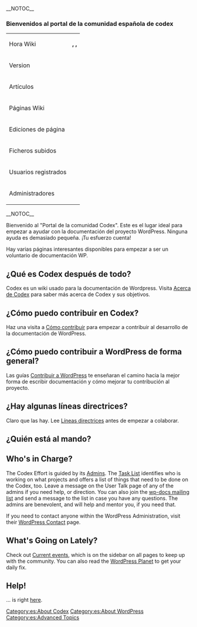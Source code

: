 __NOTOC__
===Bienvenidos al portal de la comunidad española de codex===
{{Languages|
{{en|Codex:Community Portal}}
{{es|Portal_de_la_comunidad}}
{{zh-cn|Codex:Community Portal}} 
{{fi|Codex:Yhteisö}}
{{pt-br|Codex:Portal da Comunidade}}
{{mk|Codex:Заедница}}
}}
{| style="margin: 25px; float:right; background-color:#EEEEEE; border:1px solid #CCCCCC; margin:0.5em;"
|-
| Hora Wiki
| '''{{CURRENTDAYNAME}}, {{CURRENTMONTHNAME}} {{CURRENTDAY}}, {{CURRENTYEAR}}'''
|-
| Version
| '''{{CURRENTVERSION}}'''
|-
| Artículos
| '''{{NUMBEROFARTICLES}}'''
|-
| Páginas Wiki
| '''{{NUMBEROFPAGES}}'''
|-
| Ediciones de página
| '''{{NUMBEROFEDITS}}'''
|-
| Ficheros subidos
| '''{{NUMBEROFFILES}}'''
|-
| Usuarios registrados
| '''{{NUMBEROFUSERS}}'''
|-
| Administradores
| '''{{NUMBEROFADMINS}}'''
|}__NOTOC__

Bienvenido al "Portal de la comunidad Codex". Este es el lugar ideal para empezar a ayudar con la documentación del proyecto WordPress. Ninguna ayuda es demasiado pequeña. ¡Tu esfuerzo cuenta!

Hay varias páginas interesantes disponibles para empezar a ser un voluntario de documentación WP.

== ¿Qué es Codex después de todo? ==

Codex es un wiki usado para la documentación de Wordpress. Visita [[es:Codex:About|Acerca de Codex]] para saber más acerca de Codex y sus objetivos.

== ¿Cómo puedo contribuir en Codex? ==

Haz una visita a  [[es:Codex:Contributing|Cómo contribuir]] para empezar a contribuir al desarrollo de la documentación de WordPress.

== ¿Cómo puedo contribuir a WordPress de forma general? ==

Las guías [[es:Codex:Contributing_to_WordPress|Contribuir a WordPress]] te enseñaran el camino hacia la mejor forma de escribir documentación y cómo mejorar tu contribución al proyecto. 

== ¿Hay algunas líneas directrices? ==

Claro que las hay. Lee [[es:Codex_Guidelines|Líneas directrices]] antes de empezar a colaborar.

== ¿Quién está al mando? ==

== Who's in Charge? ==

The Codex Effort is guided by its {{NUMBEROFADMINS}} [[Special:Listadmins|Admins]]. The [[Codex:Tasks|Task List]] identifies who is working on what projects and offers a list of things that need to be done on the Codex, too. Leave a message on the User Talk page of any of the admins if you need help, or direction. You can also join the [[Mailing_Lists#docs|wp-docs mailing list]] and send a message to the list in case you have any questions. The admins are benevolent, and will help and mentor you, if you need that.

If you need to contact anyone within the WordPress Administration, visit their [http://wordpress.org/about/contact/ WordPress Contact] page.

== What's Going on Lately? ==
Check out [[Current events]], which is on the sidebar on all pages to keep up with the community. You can also read the [http://planet.wordpress.org WordPress Planet] to get your daily fix.

== Help! ==

... is right [[Codex:Help|here]].

[[Category:es:About Codex]]
[[Category:es:About WordPress]]
[[Category:es:Advanced Topics]]